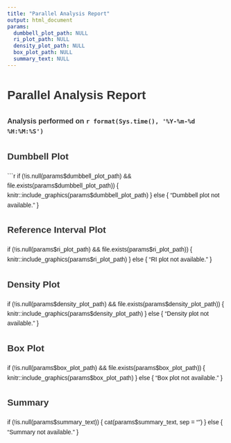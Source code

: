 ```yaml
---
title: "Parallel Analysis Report"
output: html_document
params:
  dumbbell_plot_path: NULL
  ri_plot_path: NULL
  density_plot_path: NULL
  box_plot_path: NULL
  summary_text: NULL
---
```


<style>
body {
  font-family: Arial, sans-serif;
  line-height: 1.6;
}
h1, h2, h3 {
  color: #333;
}
.summary {
  background-color: #f5f5f5;
  border: 1px solid #ddd;
  padding: 15px;
  border-radius: 5px;
  white-space: pre-wrap; /* Ensures line breaks are respected */
}
</style>

# Parallel Analysis Report

### Analysis performed on `r format(Sys.time(), '%Y-%m-%d %H:%M:%S')`

## Dumbbell Plot

```r
if (!is.null(params$dumbbell_plot_path) && file.exists(params$dumbbell_plot_path)) {
  knitr::include_graphics(params$dumbbell_plot_path)
} else {
  "Dumbbell plot not available."
}

## Reference Interval Plot
if (!is.null(params$ri_plot_path) && file.exists(params$ri_plot_path)) {
  knitr::include_graphics(params$ri_plot_path)
} else {
  "RI plot not available."
}

## Density Plot
if (!is.null(params$density_plot_path) && file.exists(params$density_plot_path)) {
  knitr::include_graphics(params$density_plot_path)
} else {
  "Density plot not available."
}

## Box Plot
if (!is.null(params$box_plot_path) && file.exists(params$box_plot_path)) {
  knitr::include_graphics(params$box_plot_path)
} else {
  "Box plot not available."
}

## Summary
if (!is.null(params$summary_text)) {
  cat(params$summary_text, sep = "\n")
} else {
  "Summary not available."
}
